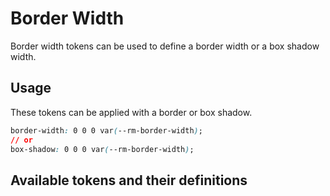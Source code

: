 
<Meta title="Tokens/Border/Border Width" />

# Border Width

Border width tokens can be used to define a border width or a box shadow width.

## Usage

These tokens can be applied with a border or box shadow.

```css
border-width: 0 0 0 var(--rm-border-width);
// or
box-shadow: 0 0 0 var(--rm-border-width);
```

## Available tokens and their definitions

<DesignTokenDocBlock categoryName="Border Width" viewType="card" />
